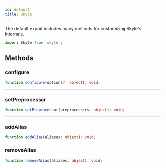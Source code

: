```yaml
---
id: default
title: Skyle
---
```


The default export includes many methods for customizing Skyle's internals.

```ts
import Skyle from 'skyle';
```

## Methods

### configure

```ts
function configure(options?: object): void;
```

---

### setPreprocessor

```ts
function setPreprocessor(preprocessors: object): void;
```

---

### addAlias

```ts
function addAlias(aliases: object): void;
```

### removeAlias

```ts
function removeAlias(aliases: object): void;
```
